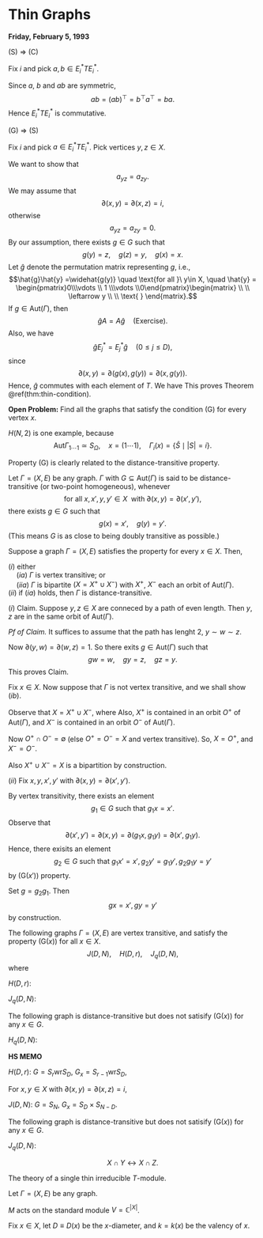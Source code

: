 # Thin Graphs {#lec8}
**Friday, February 5, 1993**

:::{.proof name="Proof of Theorem \@ref(thm:thin-condition) continued"}
| (S) $\Rightarrow$ (C)
Fix $i$ and pick $a, b\in E_i^*TE_i^*$. 

Since $a$, $b$ and $ab$ are symmetric, 
$$ab = (ab)^\top = b^\top a^\top = ba.$$
Hence $E_i^*TE_i^*$ is commutative. 

| (G) $\Rightarrow$ (S)
Fix $i$ and pick $a \in E_i^*TE_i^*$. Pick vertices $y, z\in X$. 

We want to show that 
$$a_{yz} = a_{zy}.$$
We may assume that 
$$\partial(x, y) = \partial(x,z) = i,$$
otherwise 
$$a_{yz} = a_{zy} = 0.$$
By our assumption, there exists $g\in G$ such that
$$g(y) = z, \quad g(z) = y, \quad g(x) = x.$$
Let $\hat{g}$ denote the permutation matrix representing $g$, i.e., 
$$\hat{g}\hat{y} =\widehat{g(y)} \quad \text{for all }\ y\in X, \quad \hat{y} = \begin{pmatrix}0\\\vdots \\ 1 \\\vdots \\0\end{pmatrix}\begin{matrix} \\ \\ \leftarrow y \\ \\ \text{ } \end{matrix}.$$
If $g\in \mathrm{Aut}(\Gamma)$, then
$$\hat{g}A = A\hat{g} \quad \text{(Exercise)}.$$
Also, we have 
$$\hat{g}E_j^* = E^*_j\hat{g} \quad (0\leq j\leq D),$$
since 
$$\partial(x,y) = \partial(g(x), g(y)) = \partial(x, g(y)).$$
Hence, $\hat{g}$ commutes with each element of $T$. We have
\begin{align}
a_{yz} & = (\hat{g}^{-1}a\hat{g})_{yz}, \quad (\hat{g})_{yz} = \begin{cases} 1 & g(z) = y\\ 0 & \text{else.}\end{cases}\\
& = \sum_{y', z'}(\hat{g}^{-1})_{yy'}a_{y'z'}\hat{g}_{z'z}\\
& \quad (\text{zero except for $g^{-1}(y') = y, \; g(z) = z'$}.)\\
& = a_{g(y)g(z)}\\
& = a_{zy}.
\end{align}
This proves Theorem  \@ref(thm:thin-condition).
:::


**Open Problem:**
Find all the graphs that satisfy the condition (G) for every vertex $x$.

$H(N, 2)$ is one example, because
$$\mathrm{Aut}\Gamma_{1\cdots 1} \simeq S_\Omega, \quad x = (1\cdots 1), \quad \Gamma_i(x) = \{\hat{S} \mid |S| = i\}.$$

Property (G) is clearly related to the distance-transitive property.

:::{.definition}
Let $\Gamma = (X, E)$ be any graph. $\Gamma$ with $G\subseteq \mathrm{Aut}(\Gamma)$ is said to be distance-transitive \index{distance-transitive} (or two-point homogeneous), whenever 
$$\text{for all } x, x', y, y'\in X \; \text{ with } \partial(x,y) = \partial(x',y'),$$ 
there exists $g\in G$ such that
$$g(x) = x',\quad g(y) = y'.$$
(This means $G$ is as close to being doubly transitive as possible.)
:::

:::{.lemma #property-g}
Suppose a graph $\Gamma = (X, E)$ satisfies the property \textrm{(G) = (G($x$))} for every $x\in X$. Then, 

| $(i)$ either
| $\quad (ia)$ $\Gamma$ is vertex transitive; or
| $\quad (iia)$ $\Gamma$ is bipartite $(X = X^+ \cup X^-)$ with $X^+$, $X^-$ each an orbit of $\mathrm{Aut}(\Gamma)$.

| $(ii)$ if $(ia)$ holds, then $\Gamma$ is distance-transitive.
:::

:::{.proof}
$(i)$
Claim. Suppose $y, z\in X$ are conneced by a path of even length. Then $y, z$ are in the same orbit of $\mathrm{Aut}(\Gamma)$.

_Pf of Claim._ 
It suffices to assume that the path has lenght $2$, $y \sim w\sim z$. 

Now $\partial(y,w) = \partial(w,z) = 1$. So there exits $g\in \mathrm{Aut}(\Gamma)$ such that 
$$gw = w, \quad gy = z, \quad gz = y.$$
This proves Claim.

Fix $x\in X$. Now suppose that $\Gamma$ is not vertex transitive, and we shall show $(ib)$.

Observe that $X = X^+ \cup X^-$, where
\begin{align}
X^+ & = \{y\in X\mid \text{there exists a path of even length connecting $x$ and $y$}\},\\
X^- & = \{y\in X\mid \text{there exists a path of odd length connecting $x$ and $y$}\}.
\end{align}
Also, $X^+$ is contained in an orbit $O^+$ of $\mathrm{Aut}(\Gamma)$, and $X^-$ is contained in an orbit $O^-$ of $\mathrm{Aut}(\Gamma)$.

Now $O^+\cap O^- = \emptyset$ (else $O^+ = O^- = X$ and vertex transitive).
So,
$X = O^+$, and $X^- = O^-$. 

Also $X^+ \cup X^- = X$ is a bipartition by construction.

$(ii)$ Fix $x, y, x', y'$ with $\partial(x,y) = \partial(x',y')$. 

By vertex transitivity, there exists an element 
$$g_1\in G \text{ such that } g_1x = x'.$$
Observe that 
$$\partial(x', y') = \partial(x,y) = \partial(g_1x, g_1y) = \partial(x', g_1y).$$
Hence, there exisits an element 
$$g_2\in G \text{ such that } g_1x' = x', g_2y' = g_1y', g_2g_1y = y'$$
by (G($x'$)) property.

Set $g = g_2g_1$. Then 
$$gx = x', gy = y'$$
by construction.
:::

The following graphs $\Gamma = (X, E)$ are vertex transitive, and satisfy the property (G($x$)) for all $x\in X$.
$$J(D, N), \quad H(D, r), \quad J_q(D,N),$$
where 

| $H(D,r)$: 
\begin{align}
X & = \{a_1\cdots a_D\mid a_i\in F, 1\leq i\leq D\}\\
& \quad F: \text{ any set of cardinality $r$}\\
E & = \{xy\mid y, x\in X, \; \text{$x$ and $y$ differ in exactly one coordiate}\}.
\end{align}

| $J_q(D, N)$:
\begin{align}
X & = \text{the set of all $D$-dimensional subspaces of $N$-dimensional vector space over $GF(q)$.}\\
& \quad F: \text{ any set of cardinality $r$}\\
E & = \{xy\mid y, x\in X, \; \dim (x\cap y) = D-1\}.
\end{align}

The following graph is distance-transitive but does not satisify (G($x$)) for any $x\in G$.

| $H_q(D,N)$: 
\begin{align}
X & = \text{the set of all $D\times N$ matrices with entries in $GF(q)$}.\\
E & = \{xy\mid y, x\in X, \; \mathrm{rank}(x-y) = 1\}.
\end{align}

:::{.hs}
**HS MEMO**

| $H(D,r)$: $G = S_r \mathrm{wr} S_D$, $G_x = S_{r-1} \mathrm{wr} S_D$, 
For $x, y\in X$ with $\partial(x, y) = \partial(x,z) = i$,
\begin{align}
Y = \{j\in \Omega \mid x_j\neq y_j\} & \leftrightarrow Z = \{j\in \Omega \mid x_j\neq z_j\}\\
(y_{j_1}, \ldots, y_{j_i}) & \leftrightarrow (z_{\ell_1}, \ldots, z_{\ell_i})
\end{align}

| $J(D, N)$: $G = S_N$, $G_x = S_D \times S_{N-D}$.
\begin{align}
X\cap Y & \leftrightarrow X \cap Z\\
(\Omega \setminus X)\cap Y & \leftrightarrow (\Omega \setminus X)\cap Z.
\end{align}

The following graph is distance-transitive but does not satisify (G($x$)) for any $x\in G$.

| $J_q(D,N)$: 
$$X\cap Y  \leftrightarrow X \cap Z.$$
:::

The theory of a single thin irreducible $T$-module.

Let $\Gamma = (X, E)$ be any graph.
\begin{align}
M & = \text{Bose-Mesner algebra over $K/\mathbb{C}$ generated by the adjacency matrix $A$.}\\
& = \mathrm{Span}(E_0, \ldots, E_R).
\end{align}

$M$ acts on the standard module $V = \mathbb{C}^{|X|}$. 

Fix $x\in X$, let 
$D \equiv D(x)$ be the $x$-diameter, and $k = k(x)$ be the valency of $x$.


